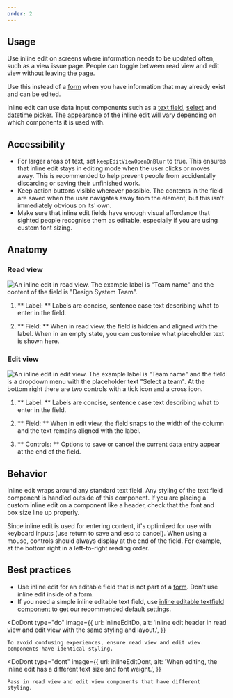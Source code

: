 ```yaml
---
order: 2
---
```



## Usage

Use inline edit on screens where information needs to be updated often, such as a view issue page.
People can toggle between read view and edit view without leaving the page.

Use this instead of a [form](/components/form/examples) when you have information that may already
exist and can be edited.

Inline edit can use data input components such as a [text field](/components/textfield),
[select](/components/select) and
[datetime picker](https://atlaskit.atlassian.com/packages/design-system/datetime-picker). The
appearance of the inline edit will vary depending on which components it is used with.

## Accessibility

- For larger areas of text, set `keepEditViewOpenOnBlur` to true. This ensures that inline edit
  stays in editing mode when the user clicks or moves away. This is recommended to help prevent
  people from accidentally discarding or saving their unfinished work.
- Keep action buttons visible wherever possible. The contents in the field are saved when the user
  navigates away from the element, but this isn't immediately obvious on its' own.
- Make sure that inline edit fields have enough visual affordance that sighted people recognise them
  as editable, especially if you are using custom font sizing.

## Anatomy

### Read view

![An inline edit in read view. The example label is "Team name" and the content of the field is "Design System Team".](/images/inline-edit-anatomy-read.png)

1. ** Label: ** Labels are concise, sentence case text describing what to enter in the field.

2. ** Field: ** When in read view, the field is hidden and aligned with the label. When in an empty
   state, you can customise what placeholder text is shown here.

### Edit view

![An inline edit in edit view. The example label is "Team name" and the field is a dropdown menu with the placeholder text "Select a team". At the bottom right there are two controls with a tick icon and a cross icon.](/images/inline-edit-anatomy-edit.png)

1. ** Label: ** Labels are concise, sentence case text describing what to enter in the field.

2. ** Field: ** When in edit view, the field snaps to the width of the column and the text remains
   aligned with the label.

3. ** Controls: ** Options to save or cancel the current data entry appear at the end of the field.

## Behavior

Inline edit wraps around any standard text field. Any styling of the text field component is handled
outside of this component. If you are placing a custom inline edit on a component like a header,
check that the font and box size line up properly.

Since inline edit is used for entering content, it's optimized for use with keyboard inputs (use
return to save and esc to cancel). When using a mouse, controls should always display at the end of
the field. For example, at the bottom right in a left-to-right reading order.

## Best practices

- Use inline edit for an editable field that is not part of a [form](/patterns/forms). Don't use
  inline edit inside of a form.
- If you need a simple inline editable text field, use
  [inline editable textfield component](/components/inline-edit/inline-editable-textfield/examples)
  to get our recommended default settings.

<DoDont
	type="do"
	image={{
		url: inlineEditDo,
		alt: 'Inline edit header in read view and edit view with the same styling and layout.',
	}}
>
	To avoid confusing experiences, ensure read view and edit view components have identical styling.
</DoDont>

<DoDont
	type="dont"
	image={{
		url: inlineEditDont,
		alt: 'When editing, the inline edit has a different text size and font weight.',
	}}
>
	Pass in read view and edit view components that have different styling.
</DoDont>
